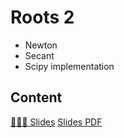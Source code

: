 # Roots 2

- Newton
- Secant
- Scipy implementation




## Content

[👨🏻‍🏫 Slides]({{< var base_url>}}slides/W4S2/slides.html){.btn .btn-outline-primary .btn role="button"} 
[Slides PDF]({{< var base_url>}}slides/W4S2/slides.pdf){.btn .btn-outline-secondary .btn role="button"} 
